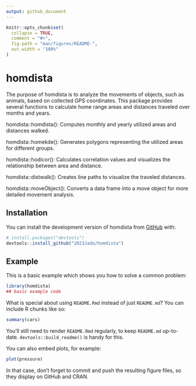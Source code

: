 ```yaml
---
output: github_document
---
```


<!-- README.md is generated from README.Rmd. Please edit that file -->

```r
knitr::opts_chunk$set(
  collapse = TRUE,
  comment = "#>",
  fig.path = "man/figures/README-",
  out.width = "100%"
)
```

# homdista

<!-- badges: start -->
<!-- badges: end -->

The purpose of homdista is to analyze the movements of objects, such as animals, based on collected GPS coordinates. This package provides several functions to calculate home range areas and distances traveled over months and years.

homdista::homdista(): Computes monthly and yearly utilized areas and distances walked.

homdista::homekde(): Generates polygons representing the utilized areas for different groups.

homdista::hodicor(): Calculates correlation values and visualizes the relationship between area and distance.

homdista::distwalk(): Creates line paths to visualize the traveled distances.

homdista::moveObject(): Converts a data frame into a move object for more detailed movement analysis.

## Installation

You can install the development version of homdista from [GitHub](https://github.com/) with:

``` r
# install.packages("devtools")
devtools::install_github("2023Jado/homdista")
```

## Example

This is a basic example which shows you how to solve a common problem:

```r
library(homdista)
## basic example code
```

What is special about using `README.Rmd` instead of just `README.md`? You can include R chunks like so:

```r
summary(cars)
```

You'll still need to render `README.Rmd` regularly, to keep `README.md` up-to-date. `devtools::build_readme()` is handy for this.

You can also embed plots, for example:

```r
plot(pressure)
```

In that case, don't forget to commit and push the resulting figure files, so they display on GitHub and CRAN.
